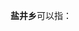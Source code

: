 '''盐井乡'''可以指：
{{PRC admin/disambig|43/31/27/230/000|52/02/21/228/000|62/11/25/201/000}}
{{disambig|cat=三字中国乡名消歧义}}
